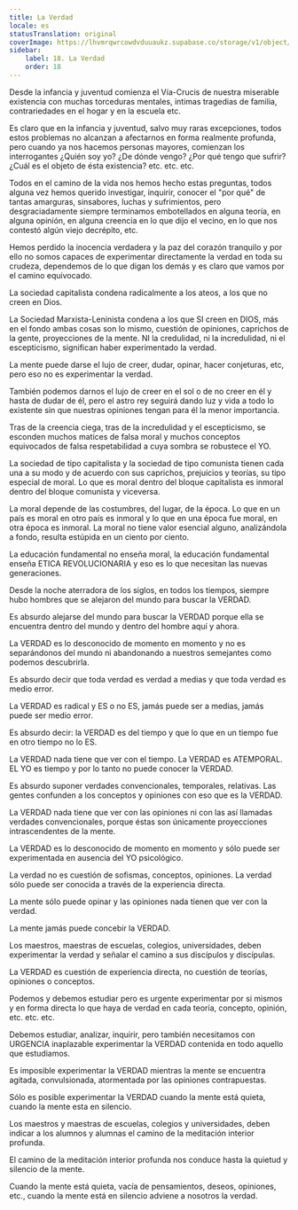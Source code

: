 ```yaml
---
title: La Verdad
locale: es
statusTranslation: original
coverImage: https://lhvmrqwrcowdvduuaukz.supabase.co/storage/v1/object/public/strapi-uploads/small_cover-educacion-fundamental.webp-2d51a7828a2b1309555be27f7e2a61a0.webp
sidebar:
    label: 18. La Verdad
    order: 18
---
```

Desde la infancia y juventud comienza el Vía-Crucis de nuestra miserable existencia con muchas torceduras mentales, intimas tragedias de familia, contrariedades en el hogar y en la escuela etc.

Es claro que en la infancia y juventud, salvo muy raras excepciones, todos estos problemas no alcanzan a afectarnos en forma realmente profunda, pero cuando ya nos hacemos personas mayores, comienzan los interrogantes ¿Quién soy yo? ¿De dónde vengo? ¿Por qué tengo que sufrir? ¿Cuál es el objeto de ésta existencia? etc. etc. etc.

Todos en el camino de la vida nos hemos hecho estas preguntas, todos alguna vez hemos querido investigar, inquirir, conocer el "por qué" de tantas amarguras, sinsabores, luchas y sufrimientos, pero desgraciadamente siempre terminamos embotellados en alguna teoría, en alguna opinión, en alguna creencia en lo que dijo el vecino, en lo que nos contestó algún viejo decrépito, etc.

Hemos perdido la inocencia verdadera y la paz del corazón tranquilo y por ello no somos capaces de experimentar directamente la verdad en toda su crudeza, dependemos de lo que digan los demás y es claro que vamos por el camino equivocado.

La sociedad capitalista condena radicalmente a los ateos, a los que no creen en Dios.

La Sociedad Marxista-Leninista condena a los que SI creen en DIOS, más en el fondo ambas cosas son lo mismo, cuestión de opiniones, caprichos de la gente, proyecciones de la mente. NI la credulidad, ni la incredulidad, ni el escepticismo, significan haber experimentado la verdad.

La mente puede darse el lujo de creer, dudar, opinar, hacer conjeturas, etc, pero eso no es experimentar la verdad.

También podemos darnos el lujo de creer en el sol o de no creer en él y hasta de dudar de él, pero el astro rey seguirá dando luz y vida a todo lo existente sin que nuestras opiniones tengan para él la menor importancia.

Tras de la creencia ciega, tras de la incredulidad y el escepticismo, se esconden muchos matices de falsa moral y muchos conceptos equivocados de falsa respetabilidad a cuya sombra se robustece el YO.

La sociedad de tipo capitalista y la sociedad de tipo comunista tienen cada una a su modo y de acuerdo con sus caprichos, prejuicios y teorías, su tipo especial de moral. Lo que es moral dentro del bloque capitalista es inmoral dentro del bloque comunista y viceversa.

La moral depende de las costumbres, del lugar, de la época. Lo que en un país es moral en otro país es inmoral y lo que en una época fue moral, en otra época es inmoral. La moral no tiene valor esencial alguno, analizándola a fondo, resulta estúpida en un ciento por ciento.

La educación fundamental no enseña moral, la educación fundamental enseña ETICA REVOLUCIONARIA y eso es lo que necesitan las nuevas generaciones.

Desde la noche aterradora de los siglos, en todos los tiempos, siempre hubo hombres que se alejaron del mundo para buscar la VERDAD.

Es absurdo alejarse del mundo para buscar la VERDAD porque ella se encuentra dentro del mundo y dentro del hombre aquí y ahora.

La VERDAD es lo desconocido de momento en momento y no es separándonos del mundo ni abandonando a nuestros semejantes como podemos descubrirla.

Es absurdo decir que toda verdad es verdad a medias y que toda verdad es medio error.

La VERDAD es radical y ES o no ES, jamás puede ser a medias, jamás puede ser medio error.

Es absurdo decir: la VERDAD es del tiempo y que lo que en un tiempo fue en otro tiempo no lo ES.

La VERDAD nada tiene que ver con el tiempo. La VERDAD es ATEMPORAL. EL YO es tiempo y por lo tanto no puede conocer la VERDAD.

Es absurdo suponer verdades convencionales, temporales, relativas. Las gentes confunden a los conceptos y opiniones con eso que es la VERDAD.

La VERDAD nada tiene que ver con las opiniones ni con las así llamadas verdades convencionales, porque éstas son únicamente proyecciones intrascendentes de la mente.

La VERDAD es lo desconocido de momento en momento y sólo puede ser experimentada en ausencia del YO psicológico.

La verdad no es cuestión de sofismas, conceptos, opiniones. La verdad sólo puede ser conocida a través de la experiencia directa.

La mente sólo puede opinar y las opiniones nada tienen que ver con la verdad.

La mente jamás puede concebir la VERDAD.

Los maestros, maestras de escuelas, colegios, universidades, deben experimentar la verdad y señalar el camino a sus discípulos y discípulas.

La VERDAD es cuestión de experiencia directa, no cuestión de teorías, opiniones o conceptos.

Podemos y debemos estudiar pero es urgente experimentar por si mismos y en forma directa lo que haya de verdad en cada teoría, concepto, opinión, etc. etc. etc.

Debemos estudiar, analizar, inquirir, pero también necesitamos con URGENCIA inaplazable experimentar la VERDAD contenida en todo aquello que estudiamos.

Es imposible experimentar la VERDAD mientras la mente se encuentra agitada, convulsionada, atormentada por las opiniones contrapuestas.

Sólo es posible experimentar la VERDAD cuando la mente está quieta, cuando la mente esta en silencio.

Los maestros y maestras de escuelas, colegios y universidades, deben indicar a los alumnos y alumnas el camino de la meditación interior profunda.

El camino de la meditación interior profunda nos conduce hasta la quietud y silencio de la mente.

Cuando la mente está quieta, vacía de pensamientos, deseos, opiniones, etc., cuando la mente está en silencio adviene a nosotros la verdad.
